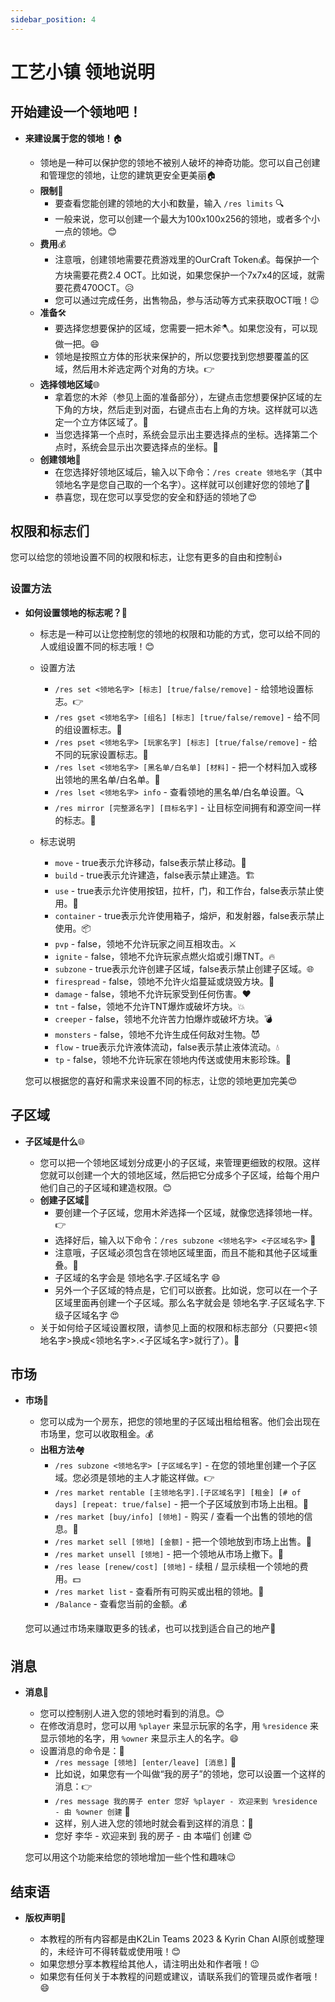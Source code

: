 ```yaml
---
sidebar_position: 4
---
```


# 工艺小镇 领地说明

## 开始建设一个领地吧！

- **来建设属于您的领地！**🏠

    - 领地是一种可以保护您的领地不被别人破坏的神奇功能。您可以自己创建和管理您的领地，让您的建筑更安全更美丽🏠
    - **限制**🚫
        - 要查看您能创建的领地的大小和数量，输入 `/res limits` 🔍
        - 一般来说，您可以创建一个最大为100x100x256的领地，或者多个小一点的领地。😊
    - **费用**💰
        - 注意哦，创建领地需要花费游戏里的OurCraft Token💰。每保护一个方块需要花费2.4 OCT。比如说，如果您保护一个7x7x4的区域，就需要花费470OCT。😥
        - 您可以通过完成任务，出售物品，参与活动等方式来获取OCT哦！😉
    - **准备**🛠
        - 要选择您想要保护的区域，您需要一把木斧🪓。如果您没有，可以现做一把。😄
        - 领地是按照立方体的形状来保护的，所以您要找到您想要覆盖的区域，然后用木斧选定两个对角的方块。👉
    - **选择领地区域**🌐
        - 拿着您的木斧（参见上面的准备部分），左键点击您想要保护区域的左下角的方块，然后走到对面，右键点击右上角的方块。这样就可以选定一个立方体区域了。👏
        - 当您选择第一个点时，系统会显示出主要选择点的坐标。选择第二个点时，系统会显示出次要选择点的坐标。👀
    - **创建领地**🎉
        - 在您选择好领地区域后，输入以下命令：`/res create 领地名字`（其中领地名字是您自己取的一个名字）。这样就可以创建好您的领地了🎉
        - 恭喜您，现在您可以享受您的安全和舒适的领地了😍

## 权限和标志们

您可以给您的领地设置不同的权限和标志，让您有更多的自由和控制👍

### 设置方法

- **如何设置领地的标志呢？**🚩

    - 标志是一种可以让您控制您的领地的权限和功能的方式，您可以给不同的人或组设置不同的标志哦！😊

    - 设置方法
        - `/res set <领地名字> [标志] [true/false/remove]` - 给领地设置标志。👉
        - `/res gset <领地名字> [组名] [标志] [true/false/remove]` - 给不同的组设置标志。👥
        - `/res pset <领地名字> [玩家名字] [标志] [true/false/remove]` - 给不同的玩家设置标志。👤
        - `/res lset <领地名字> [黑名单/白名单] [材料]` - 把一个材料加入或移出领地的黑名单/白名单。🔳
        - `/res lset <领地名字> info` - 查看领地的黑名单/白名单设置。🔍
        - `/res mirror [完整源名字] [目标名字]` - 让目标空间拥有和源空间一样的标志。🔁

    - 标志说明
    
        - `move` - true表示允许移动，false表示禁止移动。🚶
        - `build` - true表示允许建造，false表示禁止建造。🏗
        - `use` - true表示允许使用按钮，拉杆，门，和工作台，false表示禁止使用。🔘
        - `container` - true表示允许使用箱子，熔炉，和发射器，false表示禁止使用。📦
        - `pvp` - false，领地不允许玩家之间互相攻击。⚔️
        - `ignite` - false，领地不允许玩家点燃火焰或引爆TNT。🔥
        - `subzone` - true表示允许创建子区域，false表示禁止创建子区域。🌐
        - `firespread` - false，领地不允许火焰蔓延或烧毁方块。🚫
        - `damage` - false，领地不允许玩家受到任何伤害。❤️
        - `tnt` - false，领地不允许TNT爆炸或破坏方块。💥
        - `creeper` - false，领地不允许苦力怕爆炸或破坏方块。💣
        - `monsters` - false，领地不允许生成任何敌对生物。😈
        - `flow` - true表示允许液体流动，false表示禁止液体流动。💧
        - `tp` - false，领地不允许玩家在领地内传送或使用末影珍珠。🚫

    您可以根据您的喜好和需求来设置不同的标志，让您的领地更加完美😍

## 子区域

- **子区域是什么**🌐

    - 您可以把一个领地区域划分成更小的子区域，来管理更细致的权限。这样您就可以创建一个大的领地区域，然后把它分成多个子区域，给每个用户他们自己的子区域和建造权限。😊
    - **创建子区域**🎉
        - 要创建一个子区域，您用木斧选择一个区域，就像您选择领地一样。👉
        - 选择好后，输入以下命令：`/res subzone <领地名字> <子区域名字>` 📝
        - 注意哦，子区域必须包含在领地区域里面，而且不能和其他子区域重叠。🚫
        - 子区域的名字会是 领地名字.子区域名字 😄
        - 另外一个子区域的特点是，它们可以嵌套。比如说，您可以在一个子区域里面再创建一个子区域。那么名字就会是 领地名字.子区域名字.下级子区域名字 😍
    - 关于如何给子区域设置权限，请参见上面的权限和标志部分（只要把<领地名字>换成<领地名字>.<子区域名字>就行了）。🚩

## 市场

- **市场**🛒

    - 您可以成为一个房东，把您的领地里的子区域出租给租客。他们会出现在市场里，您可以收取租金。💰
    - **出租方法**🏘
        - `/res subzone <领地名字> [子区域名字]` - 在您的领地里创建一个子区域。您必须是领地的主人才能这样做。👉
        - `/res market rentable [主领地名字].[子区域名字] [租金] [# of days] [repeat: true/false]` - 把一个子区域放到市场上出租。👏
        - `/res market [buy/info] [领地]` - 购买 / 查看一个出售的领地的信息。👀
        - `/res market sell [领地] [金额]` - 把一个领地放到市场上出售。💸
        - `/res market unsell [领地]` - 把一个领地从市场上撤下。🚫
        - `/res lease [renew/cost] [领地]` - 续租 / 显示续租一个领地的费用。💵
        - `/res market list` - 查看所有可购买或出租的领地。📜
        - `/Balance` - 查看您当前的金额。💰

    您可以通过市场来赚取更多的钱💰，也可以找到适合自己的地产🏡

## 消息

- **消息**📩

    - 您可以控制别人进入您的领地时看到的消息。😊
    - 在修改消息时，您可以用 `%player` 来显示玩家的名字，用 `%residence` 来显示领地的名字，用 `%owner` 来显示主人的名字。😄
    - 设置消息的命令是：📝
        - `/res message [领地] [enter/leave] [消息]` 📝
        - 比如说，如果您有一个叫做“我的房子”的领地，您可以设置一个这样的消息：👉
        - `/res message 我的房子 enter 您好 %player - 欢迎来到 %residence - 由 %owner 创建` 👏
        - 这样，别人进入您的领地时就会看到这样的消息：👀
        - 您好 李华 - 欢迎来到 我的房子 - 由 本喵们 创建 😍

    您可以用这个功能来给您的领地增加一些个性和趣味😉

## 结束语

- **版权声明**📝

    - 本教程的所有内容都是由K2Lin Teams 2023 & Kyrin Chan AI原创或整理的，未经许可不得转载或使用哦！😊
    - 如果您想分享本教程给其他人，请注明出处和作者哦！😉
    - 如果您有任何关于本教程的问题或建议，请联系我们的管理员或作者哦！😄